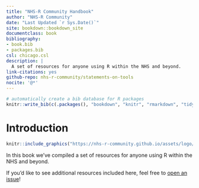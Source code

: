 ```yaml
--- 
title: "NHS-R Community Handbook"
author: "NHS-R Community"
date: "Last Updated `r Sys.Date()`"
site: bookdown::bookdown_site
documentclass: book
bibliography:
- book.bib
- packages.bib
csl: chicago.csl
description: |
  A set of resources for anyone using R within the NHS and beyond.
link-citations: yes
github-repo: nhs-r-community/statements-on-tools
nocite: '@*'
---
```


```r
# automatically create a bib database for R packages
knitr::write_bib(c(.packages(), "bookdown", "knitr", "rmarkdown", "tidyverse"), "packages.bib")
```

# Introduction {-}

```r
knitr::include_graphics("https://nhs-r-community.github.io/assets/logo/nhsr-logo.svg")
```

In this book we've compiled a set of resources for anyone using R within the NHS and beyond.

If you'd like to see additional resources included here, feel free to [open an issue][create_issue]! 

[create_issue]: https://github.com/nhs-r-community/statements-on-tools/issues/
